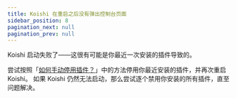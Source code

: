 ```yaml
---
title: Koishi 在重启之后没有弹出控制台页面
sidebar_position: 8
pagination_next: null
pagination_prev: null
---
```



<FaqPre />

Koishi 启动失败了——这很有可能是你最近一次安装的插件导致的。

尝试按照「[如何手动停用插件？](/faq/7)」中的方法停用你最近安装的插件，并再次重启 Koishi。
如果 Koishi 仍然无法启动，那么尝试逐个禁用你安装的所有插件，直至问题解决。

<FaqPost />
